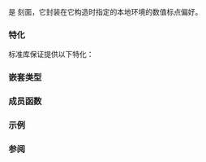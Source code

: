 {{cpp/title|numpunct_byname}}
{{cpp/locale/navbar}}
{{ddcl|header=locale|
template&lt; class CharT &gt;
class numpunct_byname : public std::numpunct&lt;CharT&gt;;
}}

{{tt|std::numpunct_byname}} 是 {{lc|std::numpunct}} 刻面，它封装在它构造时指定的本地环境的数值标点偏好。

===特化===
标准库保证提供以下特化：
{{dsc begin}}
{{dsc header|locale}}
{{dsc|{{c/core|std::numpunct_byname&lt;char&gt;}}|窄字符输入/输出的本地环境限定 {{lc|std::numpunct}} 刻面}}
{{dsc|{{c/core|std::numpunct_byname&lt;wchar_t&gt;}}|宽字符输入/输出的本地环境限定 {{lc|std::numpunct}} 刻面}}
{{dsc end}}

===嵌套类型===
{{dsc begin}}
{{dsc hitem|类型|定义}}
{{dsc|{{tt|char_type}}|{{tt|CharT}}}}
{{dsc|{{tt|string_type}}|{{c/core|std::basic_string&lt;CharT&gt;}}}}
{{dsc end}}

===成员函数===
{{dsc begin}}
{{dsc inc|cpp/locale/byname/dsc constructor|numpunct_byname}}
{{dsc inc|cpp/locale/byname/dsc destructor|numpunct_byname}}
{{dsc end}}

{{include|cpp/locale/byname/constructor|numpunct_byname}}
{{include|cpp/locale/byname/destructor|numpunct_byname}}

{{include|cpp/locale/numpunct/inherit}}

===示例===
{{example
|此示例演示如何应用另一语言的数值标点规则而不更改本地环境的剩余部分。
|code=
#include &lt;iostream&gt;
#include &lt;locale&gt;

int main()
{
    const double number = 1000.25;
    std::wcout &lt;&lt; L"默认本地环境：" &lt;&lt; number &lt;&lt; L'\n';
    std::wcout.imbue(std::locale(std::wcout.getloc(),
                                 new std::numpunct_byname&lt;wchar_t&gt;("ru_RU.UTF8")));
    std::wcout &lt;&lt; L"带有俄语数值标点的本地环境：" &lt;&lt; number &lt;&lt; L'\n';
}
|output=
默认本地环境：1000.25
带有俄语数值标点的本地环境：1 000,25
}}

===参阅===
{{dsc begin}}
{{dsc inc|cpp/locale/dsc numpunct}}
{{dsc end}}

{{langlinks|de|en|es|fr|it|ja|pt|ru}}